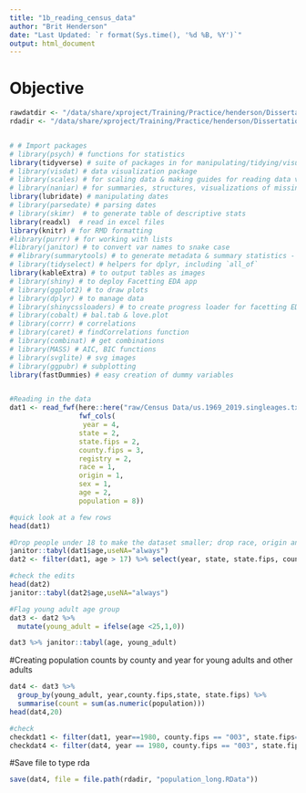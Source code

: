 ```yaml
---
title: "1b_reading_census_data"
author: "Brit Henderson"
date: "Last Updated: `r format(Sys.time(), '%d %B, %Y')`"
output: html_document
---
```


# Objective
```r
rawdatdir <- "/data/share/xproject/Training/Practice/henderson/Dissertation/raw"
rdadir <- "/data/share/xproject/Training/Practice/henderson/Dissertation/rda"

```

```r

```

```r
# # Import packages
# library(psych) # functions for statistics
library(tidyverse) # suite of packages in for manipulating/tidying/visualizing, etc. data
# library(visdat) # data visualization package
# library(scales) # for scaling data & making guides for reading data visualizations
# library(naniar) # for summaries, structures, visualizations of missing data
library(lubridate) # manipulating dates
# library(parsedate) # parsing dates
# library(skimr)  # to generate table of descriptive stats
library(readxl)  # read in excel files
library(knitr) # for RMD formatting
#library(purrr) # for working with lists
#library(janitor) # to convert var names to snake case
# #library(summarytools) # to generate metadata & summary statistics - commented out because throws error around connecting to display :0 that I think needs admin privilege to fix
# library(tidyselect) # helpers for dplyr, including `all_of`
library(kableExtra) # to output tables as images
# library(shiny) # to deploy Facetting EDA app
# library(ggplot2) # to draw plots
# library(dplyr) # to manage data
# library(shinycssloaders) # to create progress loader for facetting EDA app
# library(cobalt) # bal.tab & love.plot 
# library(corrr) # correlations 
# library(caret) # findCorrelations function 
# library(combinat) # get combinations 
# library(MASS) # AIC, BIC functions
# library(svglite) # svg images
# library(ggpubr) # subplotting
library(fastDummies) # easy creation of dummy variables 



```


```r
#Reading in the data
dat1 <- read_fwf(here::here("raw/Census Data/us.1969_2019.singleages.txt"), 
                 fwf_cols(
                  year = 4,
                 state = 2,
                 state.fips = 2,
                 county.fips = 3,
                 registry = 2,
                 race = 1,
                 origin = 1,
                 sex = 1,
                 age = 2,
                 population = 8))

#quick look at a few rows
head(dat1)

#Drop people under 18 to make the dataset smaller; drop race, origin and sex
janitor::tabyl(dat1$age,useNA="always")
dat2 <- filter(dat1, age > 17) %>% select(year, state, state.fips, county.fips, registry, age, population)

#check the edits
head(dat2)
janitor::tabyl(dat2$age,useNA="always")

#Flag young adult age group
dat3 <- dat2 %>% 
  mutate(young_adult = ifelse(age <25,1,0))

dat3 %>% janitor::tabyl(age, young_adult)


```


#Creating population counts by county and year for young adults and other adults
```r
dat4 <- dat3 %>% 
  group_by(young_adult, year,county.fips,state, state.fips) %>% 
  summarise(count = sum(as.numeric(population)))
head(dat4,20)

#check
checkdat1 <- filter(dat1, year==1980, county.fips == "003", state.fips== "01" , age > 17, age < 25 )
checkdat4 <- filter(dat4, year == 1980, county.fips == "003", state.fips == "01")
```


#Save file to type rda

```r
save(dat4, file = file.path(rdadir, "population_long.RData"))

```

